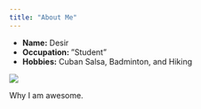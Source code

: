 ```yaml
---
title: "About Me"
---
```


- __Name:__ Desir
- __Occupation: __"Student"
- __Hobbies:__ Cuban Salsa, Badminton, and Hiking

![](me_CV.jpg)

Why I am awesome.